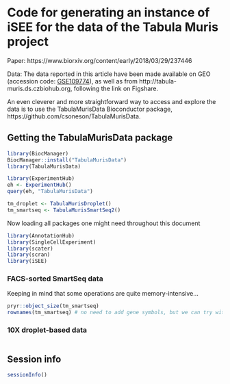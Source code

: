 # Code for generating an instance of iSEE for the data of the Tabula Muris project

Paper: https://www.biorxiv.org/content/early/2018/03/29/237446

Data: The data reported in this article have been made available on GEO (accession code: [GSE109774](https://www.ncbi.nlm.nih.gov/geo/query/acc.cgi?acc=GSE109774)), as well as from http://tabula-muris.ds.czbiohub.org, following the link on Figshare.

An even cleverer and more straightforward way to access and explore the data is to use the TabulaMurisData Bioconductor package, https://github.com/csoneson/TabulaMurisData.

## Getting the TabulaMurisData package

```r
library(BiocManager)
BiocManager::install("TabulaMurisData")
library(TabulaMurisData)
```


```r
library(ExperimentHub)
eh <- ExperimentHub()
query(eh, "TabulaMurisData")
```

```r
tm_droplet <- TabulaMurisDroplet()
tm_smartseq <- TabulaMurisSmartSeq2()
```

Now loading all packages one might need throughout this document

```r
library(AnnotationHub)
library(SingleCellExperiment)
library(scater)
library(scran)
library(iSEE)

```


### FACS-sorted SmartSeq data

Keeping in mind that some operations are quite memory-intensive...

```r
pryr::object_size(tm_smartseq)
rownames(tm_smartseq) # no need to add gene symbols, but we can try with ENSEMBL ids
```









### 10X droplet-based data

```r

```

## Session info

```r
sessionInfo()
```
